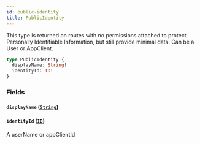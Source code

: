 ```yaml
---
id: public-identity
title: PublicIdentity
---
```


This type is returned on routes with no permissions attached to protect
Personally Identifiable Information, but still provide minimal data.
Can be a User or AppClient.

```graphql
type PublicIdentity {
  displayName: String!
  identityId: ID!
}
```

### Fields

#### `displayName` ([`String`](/developers/supplier-apis/supply-api/graphql/reference/scalars/string))

#### `identityId` ([`ID`](/developers/supplier-apis/supply-api/graphql/reference/scalars/id))

A userName or appClientId
